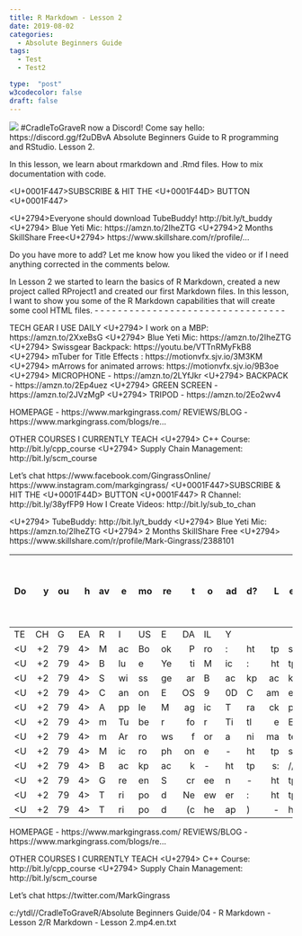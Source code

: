 ```yaml
---
title: R Markdown - Lesson 2
date: 2019-08-02
categories:
  - Absolute Beginners Guide
tags:
  - Test
  - Test2

type:  "post"
w3codecolor: false
draft: false
---
```


<img src="https://www.cradletograver.com/auto-posts/images/NA">
#CradleToGraveR now a Discord! Come say hello: https://discord.gg/f2uDBvA
Absolute Beginners Guide to R programming and RStudio. Lesson 2.

In this lesson, we learn about rmarkdown and .Rmd files. How to mix documentation with code.

<U+0001F447>SUBSCRIBE & HIT THE <U+0001F44D> BUTTON <U+0001F447>

<U+2794>Everyone should download TubeBuddy! http://bit.ly/t_buddy
<U+2794> Blue Yeti Mic: https://amzn.to/2IheZTG
<U+2794>2 Months SkillShare Free<U+2794>  https://www.skillshare.com/r/profile/...

Do you have more to add? Let me know how you liked the video or if I need anything corrected in the comments below.

In Lesson 2 we started to learn the basics of R Markdown, created a new project called RProject1 and created our first Markdown files. In this lesson, I want to show you some of the R Markdown capabilities that will create some cool HTML files.
- - - - - - - - - - - - - - - - - - - - - - - - - - - - - - - - -

TECH GEAR I USE DAILY
<U+2794> I work on a MBP: https://amzn.to/2XxeBsG
<U+2794> Blue Yeti Mic: https://amzn.to/2IheZTG
<U+2794> Swissgear Backpack: https://youtu.be/VTTnRMyFkB8
<U+2794> mTuber for Title Effects : https://motionvfx.sjv.io/3M3KM
<U+2794> mArrows for animated arrows: https://motionvfx.sjv.io/9B3oe
<U+2794> MICROPHONE - https://amzn.to/2LYfJkr
<U+2794> BACKPACK - https://amzn.to/2Ep4uez
<U+2794> GREEN SCREEN - https://amzn.to/2JVzMgP
<U+2794> TRIPOD - https://amzn.to/2Eo2wv4

HOMEPAGE - https://www.markgingrass.com/
REVIEWS/BLOG - https://www.markgingrass.com/blogs/re...

OTHER COURSES I CURRENTLY TEACH
<U+2794> C++ Course: http://bit.ly/cpp_course
<U+2794> Supply Chain Management:  http://bit.ly/scm_course

Let's chat
https://www.facebook.com/GingrassOnline/
https://www.instagram.com/markgingrass/
<U+0001F447>SUBSCRIBE & HIT THE <U+0001F44D> BUTTON <U+0001F447>
R Channel: http://bit.ly/38yfFP9
How I Create Videos: http://bit.ly/sub_to_chan

<U+2794> TubeBuddy: http://bit.ly/t_buddy
<U+2794> Blue Yeti Mic: https://amzn.to/2IheZTG
<U+2794> 2 Months SkillShare Free <U+2794>  https://www.skillshare.com/r/profile/Mark-Gingrass/2388101

Do you have more to add? Let me know how you liked the video or if I need anything corrected in the comments below.
- - - - - - - - - - - - - - - - - - - - - - - - - - - - - - - - -
TECH GEAR I USE DAILY
<U+2794> MacBook Pro: https://amzn.to/2XxeBsG
<U+2794> Blue Yeti Mic: https://amzn.to/2IheZTG
<U+2794> Swissgear Backpack: https://youtu.be/VTTnRMyFkB8
<U+2794> Canon EOS 90D Camera: https://amzn.to/2u0o52K
<U+2794> Apple Magic Trackpad 2: https://amzn.to/31XDugG
<U+2794> mTuber for Title Effects : https://motionvfx.sjv.io/3M3KM
<U+2794> mArrows for animated arrows: https://motionvfx.sjv.io/9B3oe
<U+2794> Microphone - https://amzn.to/2LYfJkr
<U+2794> Backpack - https://amzn.to/2Ep4uez
<U+2794> Green Screen - https://amzn.to/2JVzMgP
<U+2794> Tripod Neewer: https://amzn.to/2uF275X
<U+2794> Tripod (cheap) - https://amzn.to/2Eo2wv4

HOMEPAGE - https://www.markgingrass.com/
REVIEWS/BLOG - https://www.markgingrass.com/blogs/re...

OTHER COURSES I CURRENTLY TEACH
<U+2794> C++ Course: http://bit.ly/cpp_course
<U+2794> Supply Chain Management:  http://bit.ly/scm_course

Let's chat
https://twitter.com/MarkGingrass



c:/ytdl//CradleToGraveR/Absolute Beginners Guide/04 - R Markdown - Lesson 2/R Markdown - Lesson 2.mp4.en.txt
